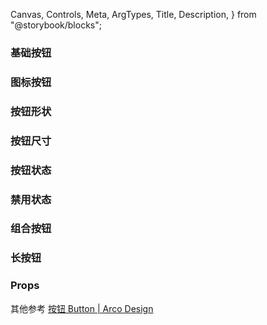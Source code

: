   Canvas,
  Controls,
  Meta,
  ArgTypes,
  Title,
  Description,
} from "@storybook/blocks";

<Meta of={ButtonStories} />

<Title>
  <FormattedMessage id="button-page-title" defaultMessage="按钮 Button" />
</Title>

### 基础按钮

<Canvas of={ButtonStories.BasicButtons} />

### 图标按钮

<Canvas of={ButtonStories.IconButtons} />

### 按钮形状

<Canvas of={ButtonStories.ButtonShapes} />

### 按钮尺寸

<Canvas of={ButtonStories.ButtonSizes} />

### 按钮状态

<Canvas of={ButtonStories.ButtonStatus} />

### 禁用状态

<Canvas of={ButtonStories.DisabledButtons} />

### 组合按钮

<Canvas of={ButtonStories.ButtonGroups} />

### 长按钮

<Canvas of={ButtonStories.LongButtons} />

### Props

<ArgTypes of={ButtonStories} />

其他参考 [按钮 Button | Arco Design](https://arco.growingio.design/react/components/button)
